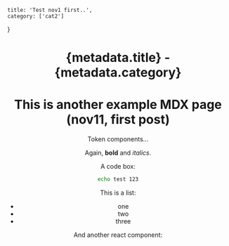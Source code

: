 
    title: 'Test nov1 first..',
    category: ['cat2']
}

<Header title={metadata.title} category={metadata.category} />


# {metadata.title} - {metadata.category}

# This is another example MDX page (nov11, first post)
 
Token components...

Again, **bold** and _italics_.


<MyComponent2 />

A code box:
```bash
echo test 123
```

This is a list:
- one
- two
- three

And another react component:



<MyComponent />
